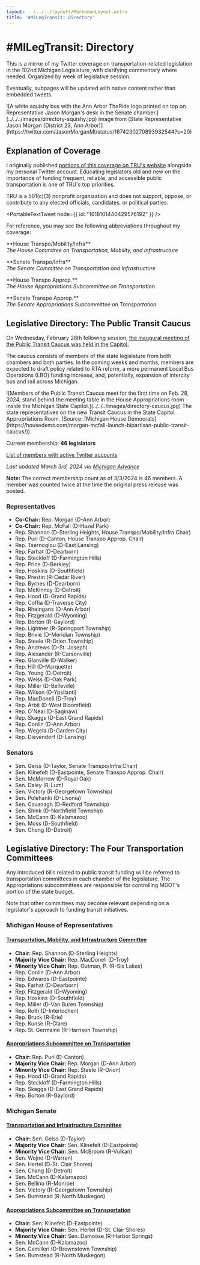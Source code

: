 ```yaml
---
layout: ../../../layouts/MarkdownLayout.astro
title: '#MILegTransit: Directory'
---
```



# #MILegTransit: Directory

This is a mirror of my Twitter coverage on transportation-related legislation in the 102nd Michigan Legislature, with clarifying commentary where needed. Organized by week of legislative session.

Eventually, subpages will be updated with native content rather than embedded tweets.

<CaptionedElement>
    <span>![A white squishy bus with the Ann Arbor TheRide logo printed on top on Representative Jason Morgan's desk in the Senate chamber.](../../../images/directory-squishy.jpg)</span>
    <span slot="caption">Image from [State Representative Jason Morgan (District 23, Ann Arbor)](https://twitter.com/JasonMorganMI/status/1674230270893932544?s=20)</span>
</CaptionedElement>

## Explanation of Coverage

I originally published [portions of this coverage on TRU's website](https://www.detroittransit.org/michigan-legislature-transit-watch/) alongside my personal Twitter account. Educating legislators old and new on the importance of funding frequent, reliable, and accessible public transportation is one of TRU's top priorities.

TRU is a 501(c)(3) nonprofit organization and does not support, oppose, or contribute to any elected officials, candidates, or political parties.

<PortableTextTweet node={{ id: "1618101440429576192" }} />

For reference, you may see the following abbreviations throughout my coverage:

<p>
    <abbr>**House Transpo/Mobility/Infra**</abbr><br />
    <dfn>The House Committee on Transportation, Mobility, and Infrastructure</dfn>
</p>
<p>
    <abbr>**Senate Transpo/Infra**</abbr><br />
    <dfn>The Senate Committee on Transportation and Infrastructure</dfn>
</p>
<p>
    <abbr>**House Transpo Approp.**</abbr><br />
    <dfn>The House Appropriations Subcommittee on Transportation</dfn>
</p>
<p>
    <abbr>**Senate Transpo Approp.**</abbr><br />
    <dfn>The Senate Appropriations Subcommittee on Transportation</dfn>
</p>

## Legislative Directory: The Public Transit Caucus

On Wednesday, February 28th following session, [the inaugural meeting of the Public Transit Caucus was held in the Capitol.](https://housedems.com/morgan-mcfall-launch-bipartisan-public-transit-caucus/)

The caucus consists of members of the state legislature from both chambers and both parties. In the coming weeks and months, members are expected to draft policy related to RTA reform, a more permanent Local Bus Operations (LBO) funding increase, and, potentially, expansion of intercity bus and rail across Michigan.

<CaptionedElement>
    <span>![Members of the Public Transit Caucus meet for the first time on Feb. 28, 2024, stand behind the meeting table in the House Appropriations room inside the Michigan State Capitol.](../../../images/directory-caucus.jpg)</span>
    <span slot="caption">The state representatives on the new Transit Caucus in the State Capitol Appropriations Room. (Source: [Michigan House Democrats](https://housedems.com/morgan-mcfall-launch-bipartisan-public-transit-caucus/))</span>
</CaptionedElement>

Current membership: **46 legislators**

[List of members with active Twitter accounts](https://twitter.com/i/lists/1764430350577533356)

*Last updated March 3rd, 2024 via [Michigan Advance](https://michiganadvance.com/2024/02/29/bipartisan-bicameral-public-transit-caucus-holds-inaugural-meeting-amid-concern-over-funding/)*

**Note:** The correct membership count as of 3/3/2024 is 46 members. A member was counted twice at the time the original press release was posted.

### Representatives

- **Co-Chair:** Rep. Morgan (D-Ann Arbor)
- **Co-Chair:** Rep. McFall (D-Hazel Park)
- Rep. Shannon (D-Sterling Heights, House Transpo/Mobility/Infra Chair)
- Rep. Puri (D-Canton, House Transpo Approp. Chair)
- Rep. Tsernoglou (D-East Lansing)
- Rep. Farhat (D-Dearborn)
- Rep. Steckloff (D-Farmington Hills)
- Rep. Price (D-Berkley)
- Rep. Hoskins (D-Southfield)
- Rep. Prestin (R-Cedar River)
- Rep. Byrnes (D-Dearborn)
- Rep. McKinney (D-Detroit)
- Rep. Hood (D-Grand Rapids)
- Rep. Coffia (D-Traverse City)
- Rep. Rheingans (D-Ann Arbor)
- Rep. Fitzgerald (D-Wyoming)
- Rep. Borton (R-Gaylord)
- Rep. Lightner (R-Springport Township)
- Rep. Brixie (D-Meridian Township)
- Rep. Steele (R-Orion Township)
- Rep. Andrews (D-St. Joseph)
- Rep. Alexander (R-Carsonville)
- Rep. Glanville (D-Walker)
- Rep. Hill (D-Marquette)
- Rep. Young (D-Detroit)
- Rep. Weiss (D-Oak Park)
- Rep. Miller (D-Belleville)
- Rep. Wilson (D-Ypsilanti)
- Rep. MacDonell (D-Troy)
- Rep. Arbit (D-West Bloomfield)
- Rep. O'Neal (D-Saginaw)
- Rep. Skaggs (D-East Grand Rapids)
- Rep. Conlin (D-Ann Arbor)
- Rep. Wegela (D-Garden City)
- Rep. Dievendorf (D-Lansing)

### Senators

- Sen. Geiss (D-Taylor, Senate Transpo/Infra Chair)
- Sen. Klinefelt (D-Eastpointe, Senate Transpo Approp. Chair)
- Sen. McMorrow (D-Royal Oak)
- Sen. Daley (R-Lum)
- Sen. Victory (R-Georgetown Township)
- Sen. Polehanki (D-Livonia)
- Sen. Cavanagh (D-Redford Township)
- Sen. Shink (D-Northfield Township)
- Sen. McCann (D-Kalamazoo)
- Sen. Moss (D-Southfield)
- Sen. Chang (D-Detroit)

## Legislative Directory: The Four Transportation Committees

Any introduced bills related to public transit funding will be referred to transportation committees in each chamber of the legislature. The Appropriations subcommittees are responsible for controlling MDOT's portion of the state budget.

Note that other committees may become relevant depending on a legislator's approach to funding transit initiatives.

### Michigan House of Representatives

#### [Transportation, Mobility, and Infrastructure Committee](https://www.house.mi.gov/Committee/TRANH)

- **Chair:** Rep. Shannon (D-Sterling Heights)
- **Majority Vice Chair:** Rep. MacDonell (D-Troy)
- **Minority Vice Chair:** Rep. Outman, P. (R-Six Lakes)
- Rep. Conlin (D-Ann Arbor)
- Rep. Edwards (D-Eastpointe)
- Rep. Farhat (D-Dearborn)
- Rep. Fitzgerald (D-Wyoming)
- Rep. Hoskins (D-Southfield)
- Rep. Miller (D-Van Buren Township)
- Rep. Roth (D-Interlochen)
- Rep. Bruck (R-Erie)
- Rep. Kunse (R-Clare)
- Rep. St. Germaine (R-Harrison Township)

#### [Appropriations Subcommittee on Transportation](https://www.house.mi.gov/Committee/HSTRA)

- **Chair:** Rep. Puri (D-Canton)
- **Majority Vice Chair:** Rep. Morgan (D-Ann Arbor)
- **Minority Vice Chair:** Rep. Steele (R-Orion)
- Rep. Hood (D-Grand Rapids)
- Rep. Steckloff (D-Farmington Hills)
- Rep. Skaggs (D-East Grand Rapids)
- Rep. Borton (R-Gaylord)

### Michigan Senate

#### [Transportation and Infrastructure Committee](https://committees.senate.michigan.gov/details?com=TRANSIFRA&sessionId=15)

- **Chair:** Sen. Geiss (D-Taylor)
- **Majority Vice Chair:** Sen. Klinefelt (D-Eastpointe)
- **Minority Vice Chair:** Sen. McBroom (R-Vulkan)
- Sen. Wojno (D-Warren)
- Sen. Hertel (D-St. Clair Shores)
- Sen. Chang (D-Detroit)
- Sen. McCann (D-Kalamazoo)
- Sen. Bellino (R-Monroe)
- Sen. Victory (R-Georgetown Township)
- Sen. Bumstead (R-North Muskegon)

#### [Appropriations Subcommittee on Transportation](https://committees.senate.michigan.gov/details.aspx?com=MDOT&sessionId=15)

- **Chair:** Sen. Klinefelt (D-Eastpointe)
- **Majority Vice Chair:** Sen. Hertel (D-St. Clair Shores)
- **Minority Vice Chair:** Sen. Damoose (R-Harbor Springs)
- Sen. McCann (D-Kalamazoo)
- Sen. Camilleri (D-Brownstown Township)
- Sen. Bumstead (R-North Muskegon)
